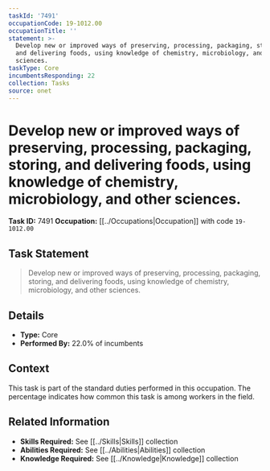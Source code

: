 ```yaml
---
taskId: '7491'
occupationCode: 19-1012.00
occupationTitle: ''
statement: >-
  Develop new or improved ways of preserving, processing, packaging, storing,
  and delivering foods, using knowledge of chemistry, microbiology, and other
  sciences.
taskType: Core
incumbentsResponding: 22
collection: Tasks
source: onet
---
```

# Develop new or improved ways of preserving, processing, packaging, storing, and delivering foods, using knowledge of chemistry, microbiology, and other sciences.

**Task ID:** 7491
**Occupation:** [[../Occupations|Occupation]] with code `19-1012.00`

## Task Statement

> Develop new or improved ways of preserving, processing, packaging, storing, and delivering foods, using knowledge of chemistry, microbiology, and other sciences.

## Details

- **Type:** Core
- **Performed By:** 22.0% of incumbents

## Context

This task is part of the standard duties performed in this occupation. The percentage indicates how common this task is among workers in the field.

## Related Information

- **Skills Required:** See [[../Skills|Skills]] collection
- **Abilities Required:** See [[../Abilities|Abilities]] collection
- **Knowledge Required:** See [[../Knowledge|Knowledge]] collection
